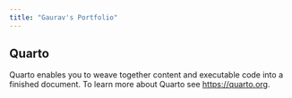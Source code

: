 ```yaml
---
title: "Gaurav's Portfolio"
---
```


## Quarto

Quarto enables you to weave together content and executable code into a finished document. To learn more about Quarto see <https://quarto.org>.
